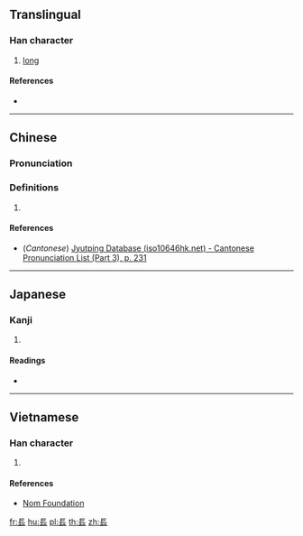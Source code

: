 {{character info/new}}
==Translingual==

===Han character===
{{Han char|rn=168|rad=長|as=00|sn=8|four=|canj=SMI}}

# [[long]]

====References====
* {{Han ref|kx=1328.160|dkj=41101|dj=1831.010|hdz=64052.020|uh=9578|ud=38264}}

----

==Chinese==
{{zh-forms}}

===Pronunciation===
{{zh-pron
|m=cháng
|c=coeng4
|mc=
|oc=
|ma=
|cat=a
}}

===Definitions===
{{zh-hanzi}}

# {{rfdef|lang=zh}}

====References====
* (''Cantonese'') [http://www.iso10646hk.net/jp/document/download.jsp Jyutping Database (iso10646hk.net) - Cantonese Pronunciation List (Part 3), p. 231]

----

==Japanese==

===Kanji===
{{ja-kanji|grade=|rs=長00}}

# {{defn|lang=ja|sort=長00}}

====Readings====
* {{ja-readings|on=[[ちょう]] (chō)|kun=[[ながい]] (nagai), [[おさ]] (osa)|nanori=}}

----

==Vietnamese==

===Han character===
{{vi-hantu|[[trường]]|rs=長00}}

# {{defn|lang=vi|sort=長00}}

====References====
* [http://nomfoundation.org/common/nom_details.php?codepoint=9578 Nom Foundation]

[[Category:CJKV radicals| ]]

[[fr:镸]]
[[hu:镸]]
[[pl:镸]]
[[th:镸]]
[[zh:镸]]